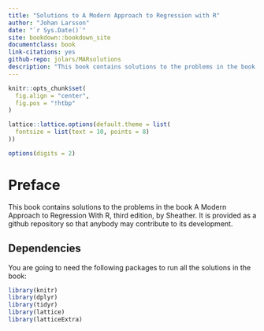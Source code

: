 ```yaml
---
title: "Solutions to A Modern Approach to Regression with R"
author: "Johan Larsson"
date: "`r Sys.Date()`"
site: bookdown::bookdown_site
documentclass: book
link-citations: yes
github-repo: jolars/MARsolutions
description: "This book contains solutions to the problems in the book A Modern Approach to Regression With R, third edition, by Sheather. It is provided as a github repository so that anybody may contribute to its development."
---
```


```r
knitr::opts_chunk$set(
  fig.align = "center",
  fig.pos = "!htbp"
)

lattice::lattice.options(default.theme = list(
  fontsize = list(text = 10, points = 8)  
))

options(digits = 2)

```

# Preface {-}

This book contains solutions to the problems in the book A Modern Approach to Regression With R, third edition, by Sheather. It is provided as a github repository so that anybody may contribute to its development.

## Dependencies {-}

You are going to need the following packages to run all the solutions in the
book:

```r
library(knitr)
library(dplyr)
library(tidyr)
library(lattice)
library(latticeExtra)
```





